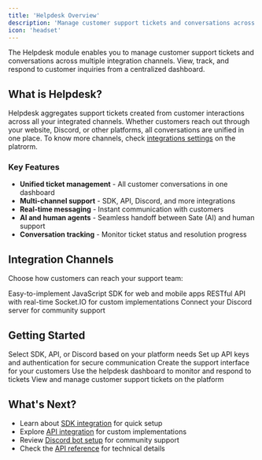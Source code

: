 ```yaml
---
title: 'Helpdesk Overview'
description: 'Manage customer support tickets and conversations across multiple channels'
icon: 'headset'
---
```



The Helpdesk module enables you to manage customer support tickets and conversations across multiple integration channels. View, track, and respond to customer inquiries from a centralized dashboard.

## What is Helpdesk?

Helpdesk aggregates support tickets created from customer interactions across all your integrated channels. Whether customers reach out through your website, Discord, or other platforms, all conversations are unified in one place.
To know more channels, check <a href={integrations} target="_blank">integrations settings</a> on the platrorm.

### Key Features

- **Unified ticket management** - All customer conversations in one dashboard
- **Multi-channel support** - SDK, API, Discord, and more integrations
- **Real-time messaging** - Instant communication with customers
- **AI and human agents** - Seamless handoff between Sate (AI) and human support
- **Conversation tracking** - Monitor ticket status and resolution progress

## Integration Channels

Choose how customers can reach your support team:

<CardGroup cols={3}>
<Card title="SDK Integration" icon="code" href="/modules/helpdesk/sdk">
Easy-to-implement JavaScript SDK for web and mobile apps
</Card>
<Card title="API Integration" icon="webhook" href="/modules/helpdesk/api">
RESTful API with real-time Socket.IO for custom implementations
</Card>
<Card title="Discord Bot" icon="discord" href="/modules/helpdesk/discord">
Connect your Discord server for community support
</Card>
</CardGroup>

## Getting Started

<Steps>
<Step title="Choose Integration Method">
Select SDK, API, or Discord based on your platform needs
</Step>
<Step title="Configure Authentication">
Set up API keys and authentication for secure communication
</Step>
<Step title="Implement Customer Interface">
Create the support interface for your customers
</Step>
<Step title="Manage Tickets">
Use the helpdesk dashboard to monitor and respond to tickets
</Step>
</Steps>

<Card title="Access Helpdesk" icon="external-link" href={helpdesk}>
View and manage customer support tickets on the platform
</Card>

## What's Next?

- Learn about [SDK integration](/modules/helpdesk/sdk) for quick setup
- Explore [API integration](/modules/helpdesk/api) for custom implementations  
- Review [Discord bot setup](/modules/helpdesk/discord) for community support
- Check the [API reference](/modules/helpdesk/api-reference) for technical details
